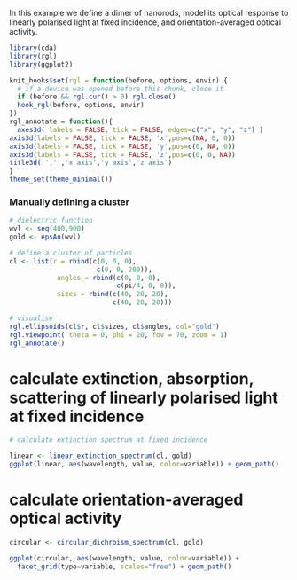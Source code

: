 In this example we define a dimer of nanorods,  model its optical response to linearly polarised light at fixed incidence, and orientation-averaged optical activity.

```r
library(cda)
library(rgl)
library(ggplot2)
```
```r
knit_hooks$set(rgl = function(before, options, envir) {
  # if a device was opened before this chunk, close it
  if (before && rgl.cur() > 0) rgl.close()
  hook_rgl(before, options, envir)
})
rgl_annotate = function(){
  axes3d( labels = FALSE, tick = FALSE, edges=c("x", "y", "z") )
axis3d(labels = FALSE, tick = FALSE, 'x',pos=c(NA, 0, 0))
axis3d(labels = FALSE, tick = FALSE, 'y',pos=c(0, NA, 0))
axis3d(labels = FALSE, tick = FALSE, 'z',pos=c(0, 0, NA))
title3d('','','x axis','y axis','z axis')
}
theme_set(theme_minimal())
```


### Manually defining a cluster
```r

# dielectric function
wvl <- seq(400,900)
gold <- epsAu(wvl)

# define a cluster of particles
cl <- list(r = rbind(c(0, 0, 0),
                      c(0, 0, 200)),
            angles = rbind(c(0, 0, 0),
                           c(pi/4, 0, 0)),
            sizes = rbind(c(40, 20, 20),
                          c(40, 20, 20)))

# visualise
rgl.ellipsoids(cl$r, cl$sizes, cl$angles, col="gold")
rgl.viewpoint( theta = 0, phi = 20, fov = 70, zoom = 1)
rgl_annotate()

```
# calculate extinction, absorption, scattering of linearly polarised light at fixed incidence

```r
# calculate extinction spectrum at fixed incidence

linear <- linear_extinction_spectrum(cl, gold)
ggplot(linear, aes(wavelength, value, color=variable)) + geom_path()

```

# calculate orientation-averaged optical activity

```r
circular <- circular_dichroism_spectrum(cl, gold)

ggplot(circular, aes(wavelength, value, color=variable)) + 
  facet_grid(type~variable, scales="free") + geom_path()

```
